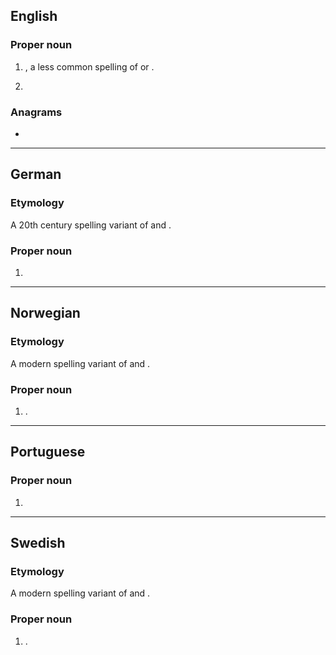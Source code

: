 ==English==

===Proper noun===
{{en-proper noun}}

# {{given name|en|female|from=Hebrew}}, a less common spelling of {{m|en|Isabel}} or {{m|en|Isabelle}}.
# {{surname|en|matronymic|from=given names}}

===Anagrams===
* {{anagrams|en|a=abeills|sebilla}}

----

==German==

===Etymology===
A 20th century spelling variant of {{l|de|Isabel}} and {{l|de|Isabelle}}.

===Proper noun===
{{head|de|proper noun}}

# {{given name|de|female}}

----

==Norwegian==

===Etymology===
A modern spelling variant of {{l|no|Isabel}} and {{l|no|Isabelle}}.

===Proper noun===
{{head|no|proper noun}}

# {{given name|no|female}}.

----

==Portuguese==

===Proper noun===
{{pt-proper noun|f}}

# {{given name|pt|female|usage=less common|var=Isabel}}

----

==Swedish==

===Etymology===
A modern spelling variant of {{l|sv|Isabel}} and {{l|sv|Isabelle}}.

===Proper noun===
{{sv-proper noun|c}}

# {{given name|sv|female}}.